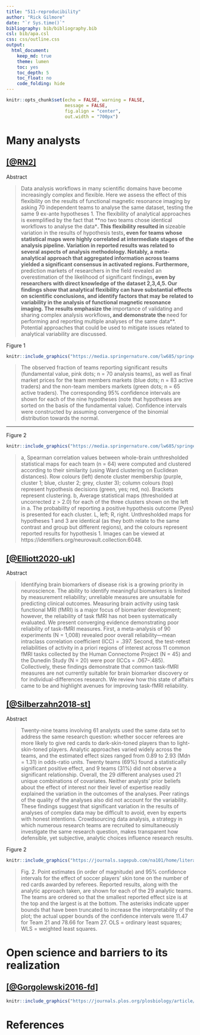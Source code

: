 ```yaml
---
title: "511-reproducibility"
author: "Rick Gilmore"
date: "`r Sys.time()`"
bibliography: bib/bibliography.bib
csl: bib/apa.csl
css: css/outline.css
output:
  html_document:
    keep_md: true
    theme: lumen
    toc: yes
    toc_depth: 5
    toc_float: no
    code_folding: hide
---
```


```r
knitr::opts_chunk$set(echo = FALSE, warning = FALSE, 
                      message = FALSE,
                      fig.align = "center",
                      out.width = "700px")
```

# Many analysts

## [[@RN2]](https://doi.org/10.1038/s41586-020-2314-9)

Abstract

>Data analysis workflows in many scientific domains have become increasingly complex and flexible. Here we assess the effect of this flexibility on the results of functional magnetic resonance imaging by asking 70 independent teams to analyse the same dataset, testing the same 9 ex-ante hypotheses 1. The flexibility of analytical approaches is exemplified by the fact that **no two teams chose identical workflows to analyse the data*</span>**. This flexibility resulted in **sizeable variation in the results of hypothesis tests**, even for teams whose statistical maps were highly correlated at intermediate stages of the analysis pipeline. Variation in reported results was related to several aspects of analysis methodology. Notably, a meta-analytical approach that aggregated information across teams yielded a significant consensus in activated regions. Furthermore, **prediction markets of researchers in the field revealed an overestimation of the likelihood of significant findings**, even by researchers with direct knowledge of the dataset 2,3,4,5. Our findings show that analytical flexibility can have substantial effects on scientific conclusions, and identify factors that may be related to variability in the analysis of functional magnetic resonance imaging. The results emphasize the **importance of validating and sharing complex analysis workflows**, and demonstrate the **need for performing and reporting multiple analyses of the same data**. Potential approaches that could be used to mitigate issues related to analytical variability are discussed.

Figure 1

```r
knitr::include_graphics("https://media.springernature.com/lw685/springer-static/image/art%3A10.1038%2Fs41586-020-2314-9/MediaObjects/41586_2020_2314_Fig1_HTML.png?as=webp")
```

>The observed fraction of teams reporting significant results (fundamental value, pink dots; n = 70 analysis teams), as well as final market prices for the team members markets (blue dots; n = 83 active traders) and the non-team members markets (green dots; n = 65 active traders). The corresponding 95% confidence intervals are shown for each of the nine hypotheses (note that hypotheses are sorted on the basis of the fundamental value). Confidence intervals were constructed by assuming convergence of the binomial distribution towards the normal.

---

Figure 2

```r
knitr::include_graphics("https://media.springernature.com/lw685/springer-static/image/art%3A10.1038%2Fs41586-020-2314-9/MediaObjects/41586_2020_2314_Fig2_HTML.png?as=webp")
```

>a, Spearman correlation values between whole-brain unthresholded statistical maps for each team (n = 64) were computed and clustered according to their similarity (using Ward clustering on Euclidean distances). Row colours (left) denote cluster membership (purple, cluster 1; blue, cluster 2; grey, cluster 3); column colours (top) represent hypothesis decisions (green, yes; red, no). Brackets represent clustering. b, Average statistical maps (thresholded at uncorrected z > 2.0) for each of the three clusters shown on the left in a. The probability of reporting a positive hypothesis outcome (Pyes) is presented for each cluster. L, left; R, right. Unthresholded maps for hypotheses 1 and 3 are identical (as they both relate to the same contrast and group but different regions), and the colours represent reported results for hypothesis 1. Images can be viewed at https://identifiers.org/neurovault.collection:6048.

## [[@Elliott2020-uk]](http://dx.doi.org/10.1177/0956797620916786)

Abstract

>Identifying brain biomarkers of disease risk is a growing priority in neuroscience. The ability to identify meaningful biomarkers is limited by measurement reliability; unreliable measures are unsuitable for predicting clinical outcomes. Measuring brain activity using task functional MRI (fMRI) is a major focus of biomarker development; however, the reliability of task fMRI has not been systematically evaluated. We present converging evidence demonstrating poor reliability of task-fMRI measures. First, a meta-analysis of 90 experiments (N = 1,008) revealed poor overall reliability—mean intraclass correlation coefficient (ICC) = .397. Second, the test-retest reliabilities of activity in a priori regions of interest across 11 common fMRI tasks collected by the Human Connectome Project (N = 45) and the Dunedin Study (N = 20) were poor (ICCs = .067–.485). Collectively, these findings demonstrate that common task-fMRI measures are not currently suitable for brain biomarker discovery or for individual-differences research. We review how this state of affairs came to be and highlight avenues for improving task-fMRI reliability.

## [[@Silberzahn2018-st]](https://doi.org/10.1177/2515245917747646)

Abstract

>Twenty-nine teams involving 61 analysts used the same data set to address the same research question: whether soccer referees are more likely to give red cards to dark-skin-toned players than to light-skin-toned players. Analytic approaches varied widely across the teams, and the estimated effect sizes ranged from 0.89 to 2.93 (Mdn = 1.31) in odds-ratio units. Twenty teams (69%) found a statistically significant positive effect, and 9 teams (31%) did not observe a significant relationship. Overall, the 29 different analyses used 21 unique combinations of covariates. Neither analysts’ prior beliefs about the effect of interest nor their level of expertise readily explained the variation in the outcomes of the analyses. Peer ratings of the quality of the analyses also did not account for the variability. These findings suggest that significant variation in the results of analyses of complex data may be difficult to avoid, even by experts with honest intentions. Crowdsourcing data analysis, a strategy in which numerous research teams are recruited to simultaneously investigate the same research question, makes transparent how defensible, yet subjective, analytic choices influence research results.

Figure 2

```r
knitr::include_graphics("https://journals.sagepub.com/na101/home/literatum/publisher/sage/journals/content/ampa/2018/ampa_1_3/2515245917747646/20181024/images/large/10.1177_2515245917747646-fig2.jpeg")
```

>Fig. 2. Point estimates (in order of magnitude) and 95% confidence intervals for the effect of soccer players’ skin tone on the number of red cards awarded by referees. Reported results, along with the analytic approach taken, are shown for each of the 29 analytic teams. The teams are ordered so that the smallest reported effect size is at the top and the largest is at the bottom. The asterisks indicate upper bounds that have been truncated to increase the interpretability of the plot; the actual upper bounds of the confidence intervals were 11.47 for Team 21 and 78.66 for Team 27. OLS = ordinary least squares; WLS = weighted least squares.

# Open science and barriers to its realization

## [[@Gorgolewski2016-fd]](https://doi.org/10.1371/journal.pbio.1002506)

```r
knitr::include_graphics("https://journals.plos.org/plosbiology/article/file?id=10.1371/journal.pbio.1002506.g001&type=large")
```

# References
